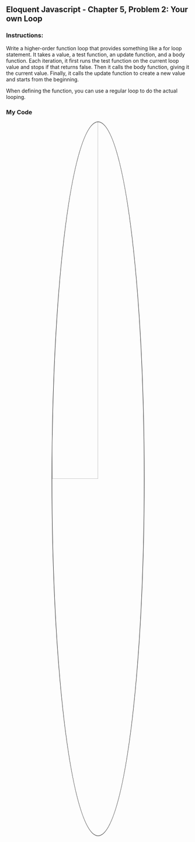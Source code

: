 ## Eloquent Javascript - Chapter 5, Problem 2: Your own Loop

### Instructions:

Write a higher-order function loop that provides something like a for loop statement. It takes a value, a test function, an update function, and a body function. Each iteration, it first runs the test function on the current loop value and stops if that returns false. Then it calls the body function, giving it the current value. Finally, it calls the update function to create a new value and starts from the beginning.

When defining the function, you can use a regular loop to do the actual looping.

### My Code

<style>
.center 
{
  display: block !important;
  margin-left: auto !important;
  margin-right: auto !important;
  width: 50% !important;
}
img
{
    border: 1px solid #000000 !important;
}
</style>

<img src="/images/article_1_code.png" class="center" style="border-radius: 50%;">